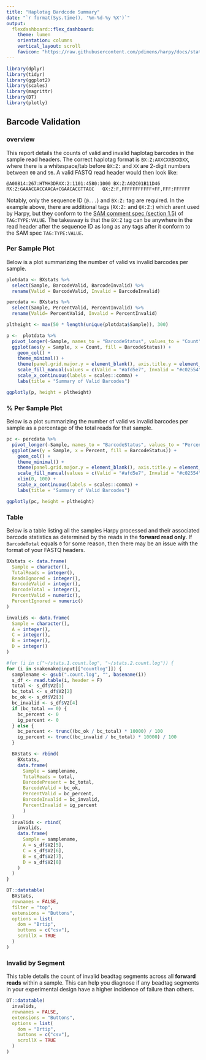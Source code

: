 ```yaml
---
title: "Haplotag Bardcode Summary"
date: "`r format(Sys.time(), '%m-%d-%y %X')`"
output:
  flexdashboard::flex_dashboard:
    theme: lumen
    orientation: columns
    vertical_layout: scroll
    favicon: "https://raw.githubusercontent.com/pdimens/harpy/docs/static/favicon.png"
---
```

  
```r
library(dplyr)
library(tidyr)
library(ggplot2)
library(scales)
library(magrittr)
library(DT)
library(plotly)
```
## Barcode Validation
### overview {.no-title}
This report details the counts of valid and invalid haplotag barcodes in the sample read headers.
The correct haplotag format is `BX:Z:AXXCXXBXXDXX`, where there is a whitespace/tab before `BX:Z:` 
and `XX` are 2-digit numbers between `00` and `96`. A valid FASTQ read header would then look like:
```
@A00814:267:HTMH3DRXX:2:1101:4580:1000 BX:Z:A02C01B11D46        RX:Z:GAAACGACCAACA+CGAACACGTTAGC   QX:Z:F,FFFFFFFFFFF+FF,FFF:FFFFFF
```
Notably, only the sequence ID (`@...`) and `BX:Z:` tag are required. In the example above, there are additional tags 
(`RX:Z:` and `QX:Z:`) which arent used by Harpy, but they conform to the 
[SAM comment spec (section 1.5)](https://samtools.github.io/hts-specs/SAMv1.pdf) of `TAG:TYPE:VALUE`. The takeaway 
is that the `BX:Z` tag can be anywhere in the read header after the sequence ID as long as any tags after it conform to the SAM spec `TAG:TYPE:VALUE`. 

### Per Sample Plot
Below is a plot summarizing the number of valid vs invalid barcodes per sample.

```r
plotdata <- BXstats %>%
  select(Sample, BarcodeValid, BarcodeInvalid) %>% 
  rename(Valid = BarcodeValid, Invalid = BarcodeInvalid)

percdata <- BXstats %>%
  select(Sample, PercentValid, PercentInvalid) %>% 
  rename(Valid= PercentValid, Invalid = PercentInvalid)

pltheight <- max(50 * length(unique(plotdata$Sample)), 300)
```

```r
p <-  plotdata %>%
  pivot_longer(-Sample, names_to = "BarcodeStatus", values_to = "Count") %>%
  ggplot(aes(y = Sample, x = Count, fill = BarcodeStatus)) +
    geom_col() +
    theme_minimal() +
    theme(panel.grid.major.y = element_blank(), axis.title.y = element_blank()) +
    scale_fill_manual(values = c(Valid = "#afd5e7", Invalid = "#c02554")) +
    scale_x_continuous(labels = scales::comma) +
    labs(title = "Summary of Valid Barcodes")

ggplotly(p, height = pltheight)
```

### % Per Sample Plot
Below is a plot summarizing the number of valid vs invalid barcodes per sample as a percentage
of the total reads for that sample.

```r
pc <- percdata %>%
  pivot_longer(-Sample, names_to = "BarcodeStatus", values_to = "Percent") %>%
  ggplot(aes(y = Sample, x = Percent, fill = BarcodeStatus)) +
    geom_col() +
    theme_minimal() +
    theme(panel.grid.major.y = element_blank(), axis.title.y = element_blank()) +
    scale_fill_manual(values = c(Valid = "#afd5e7", Invalid = "#c02554")) +
    xlim(0, 100) +
    scale_x_continuous(labels = scales::comma) +
    labs(title = "Summary of Valid Barcodes")

ggplotly(pc, height = pltheight)
```

### Table {.no-title}
Below is a table listing all the samples Harpy processed and their associated barcode statistics as
determined by the reads in the **forward read only**. If `BarcodeTotal` equals `0` for some reason, 
then there may be an issue with the format of your FASTQ headers.

```r
BXstats <- data.frame(
  Sample = character(),
  TotalReads = integer(),
  ReadsIgnored = integer(),
  BarcodeValid = integer(),
  BarcodeTotal = integer(),
  PercentValid = numeric(),
  PercentIgnored = numeric()
)

invalids <- data.frame(
  Sample = character(),
  A = integer(),
  C = integer(),
  B = integer(),
  D = integer()
)

#for (i in c("~/stats.1.count.log", "~/stats.2.count.log")) {
for (i in snakemake@input[["countlog"]]) {
  samplename <- gsub(".count.log", "", basename(i))
  s_df <- read.table(i, header = F)
  total <- s_df$V2[1]
  bc_total <- s_df$V2[2]
  bc_ok <- s_df$V2[3]
  bc_invalid <- s_df$V2[4]
  if (bc_total == 0) {
    bc_percent <- 0
    ig_percent <- 0
  } else {
    bc_percent <- trunc((bc_ok / bc_total) * 10000) / 100
    ig_percent <- trunc((bc_invalid / bc_total) * 10000) / 100
  }

  BXstats <- rbind(
    BXstats,
    data.frame(
      Sample = samplename,
      TotalReads = total,
      BarcodePresent = bc_total,
      BarcodeValid = bc_ok,
      PercentValid = bc_percent,
      BarcodeInvalid = bc_invalid,
      PercentInvalid = ig_percent
      )
  )
  invalids <- rbind(
    invalids,
    data.frame(
      Sample = samplename,
      A = s_df$V2[5],
      C = s_df$V2[6],
      B = s_df$V2[7],
      D = s_df$V2[8]
    )
  )
}
```

```r
DT::datatable(
  BXstats,
  rownames = FALSE,
  filter = "top",
  extensions = "Buttons",
  options = list(
    dom = "Brtip",
    buttons = c("csv"),
    scrollX = TRUE
  )
)
```

### Invalid by Segment
This table details the count of invalid beadtag segments across all **forward reads** within a sample.
This can help you diagnose if any beadtag segments in your experimental design have a higher incidence
of failure than others.
```r
DT::datatable(
  invalids,
  rownames = FALSE,
  extensions = "Buttons",
  options = list(
    dom = "Brtip",
    buttons = c("csv"),
    scrollX = TRUE
  )
)
```
